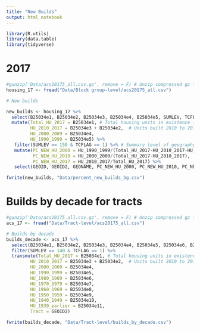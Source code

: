```yaml
---
title: "New Builds"
output: html_notebook
---
```


```r
library(R.utils)
library(data.table)
library(tidyverse)
```

# 2017

```r
#gunzip('Data/acs20175_all.csv.gz', remove = F) # Unzip compressed gz file, don't remove compressed file
housing_17 <- fread("Data/Block group-level/acs20175_all.csv")

# New builds

new_builds <- housing_17 %>%
  select(B25034e1, B25034e2, B25034e3, B25034e4, B25034e5, SUMLEV, TCFLAG, GEOID, GEOID2, GEONAME) %>%
  mutate(Total_HU_2017 = B25034e1, # Total housing units in existence in 2017
         HU_2010_2017 = B25034e3 + B25034e2,  # Units built 2010 to 2013, units built 2014 or later
         HU_2000_2009 = B25034e4,
         HU_1990_1999 = B25034e5) %>%
   filter(SUMLEV == 150 & TCFLAG == 1) %>% # Summary level of geography = bg & contained within Twin Cities
   mutate(PC_NEW_HU_2000 = HU_1990_1999/(Total_HU_2017-HU_2010_2017-HU_2000_2009),
          PC_NEW_HU_2010 = HU_2000_2009/(Total_HU_2017-HU_2010_2017),
          PC_NEW_HU_2017 = HU_2010_2017/Total_HU_2017) %>%
   select(GEOID, GEOID2, GEONAME, PC_NEW_HU_2000, PC_NEW_HU_2010, PC_NEW_HU_2017)

fwrite(new_builds, "Data/percent_new_builds_bg.csv")

```

# Builds by decade for tracts

```r
#gunzip('Data/acs20175_all.csv.gz', remove = F) # Unzip compressed gz file, don't remove compressed file
acs_17 <- fread("Data/Tract-level/acs20175_all.csv")

# Builds by decade
builds_decade <- acs_17 %>%
  select(B25034e1, B25034e2, B25034e3, B25034e4, B25034e5, B25034e6, B25034e7, B25034e8, B25034e9, B25034e10, B25034e11, SUMLEV, TCFLAG, GEOID, GEOID2, GEONAME) %>%
  filter(SUMLEV == 140 & TCFLAG == 1) %>%
  transmute(Total_HU_2017 = B25034e1, # Total housing units in existence in 2017
         HU_2010_2017 = B25034e3 + B25034e2,  # Units built 2010 to 2013, units built 2014 or later
         HU_2000_2009 = B25034e4,
         HU_1990_1999 = B25034e5,
         HU_1980_1989 = B25034e6,
         HU_1970_1979 = B25034e7,
         HU_1960_1969 = B25034e8,
         HU_1950_1959 = B25034e9,
         HU_1940_1949 = B25034e10,
         HU_1939_earlier = B25034e11,
         Tract = GEOID2)

fwrite(builds_decade, "Data/Tract-level/builds_by_decade.csv")

```
